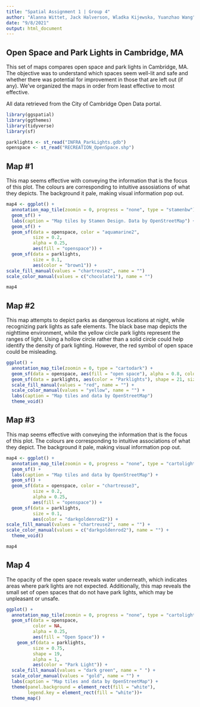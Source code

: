 ```yaml
---
title: "Spatial Assignment 1 | Group 4"
author: "Alanna Wittet, Jack Halverson, Wladka Kijewska, Yuanzhao Wang"
date: "9/8/2021"
output: html_document
---
```


## Open Space and Park Lights in Cambridge, MA

This set of maps compares open space and park lights in Cambridge, MA. The objective was to understand which spaces seem well-lit and safe and whether there was potential for improvement in those that are left out (if any). We've organized the maps in order from least effective to most effective.

All data retrieved from the City of Cambridge Open Data portal.

```r
library(ggspatial)
library(ggthemes)
library(tidyverse)
library(sf)
```

```r
parklights <- st_read("INFRA_ParkLights.gdb")
openspace <- st_read("RECREATION_OpenSpace.shp")
```

## Map #1
This map seems effective with conveying the information that is the focus of this plot. The colours are corresponding to intuitive assosiations of what they depicts. The background it pale, making visual information pop out.

```r
map4 <- ggplot() +
  annotation_map_tile(zoomin = 0, progress = "none", type = "stamenbw")  +
  geom_sf() +
  labs(caption = "Map tiles by Stamen Design. Data by OpenStreetMap") +
  geom_sf() +
  geom_sf(data = openspace, color = "aquamarine2",
          size = 0.2,
          alpha = 0.25,
          aes(fill = "openspace")) +
  geom_sf(data = parklights,
          size = 0.1,
          aes(color = "brown1")) +
scale_fill_manual(values = "chartreuse2", name = "")
scale_color_manual(values = c("chocolate1"), name = "")

map4
```

## Map #2
This map attempts to depict parks as dangerous locations at night, while recognizing park lights as safe elements. The black base map depicts the nighttime environment, while the yellow circle park lights represent the ranges of light. Using a hollow circle rather than a solid circle could help identify the density of park lighting. However, the red symbol of open space could be misleading.

```r
ggplot() +
  annotation_map_tile(zoomin = 0, type = "cartodark") +
  geom_sf(data = openspace, aes(fill = "open space"), alpha = 0.8, color = NA) +
  geom_sf(data = parklights, aes(color = "Parklights"), shape = 21, size = 5, alpha = 0.5) +
  scale_fill_manual(values = "red", name = "") +
  scale_color_manual(values = "yellow", name = "") +
  labs(caption = "Map tiles and data by OpenStreetMap")
  theme_void()
```

## Map #3
This map seems effective with conveying the information that is the focus of this plot. The colours are corresponding to intuitive associations of what they depict. The background it pale, making visual information pop out.

```r
map4 <- ggplot() +
  annotation_map_tile(zoomin = 0, progress = "none", type = "cartolight")  +
  geom_sf() +
  labs(caption = "Map tiles and data by OpenStreetMap") +
  geom_sf() +
  geom_sf(data = openspace, color = "chartreuse3",
          size = 0.2,
          alpha = 0.25,
          aes(fill = "openspace")) +
  geom_sf(data = parklights,
          size = 0.1,
          aes(color = "darkgoldenrod2")) +
scale_fill_manual(values = "chartreuse2", name = "") +
scale_color_manual(values = c("darkgoldenrod2"), name = "") +
  theme_void()

map4
```

## Map 4
The opacity of the open space reveals water underneath, which indicates areas where park lights are not expected. Additionally, this map reveals the small set of open spaces that do not have park lights, which may be unpleasant or unsafe.


```r
ggplot() +
  annotation_map_tile(zoomin = 0, progress = "none", type = "cartolight") +
  geom_sf(data = openspace,
          color = NA,
          alpha = 0.25,
          aes(fill = "Open Space")) +
    geom_sf(data = parklights,
          size = 0.75,      
          shape = 19,
          alpha = 1,
          aes(color = "Park Light")) +
  scale_fill_manual(values = "dark green", name = " ") +
  scale_color_manual(values = "gold", name = "") +
  labs(caption = "Map tiles and data by OpenStreetMap") +
  theme(panel.background = element_rect(fill = "white"),
        legend.key = element_rect(fill = "white"))+
  theme_map() 

```